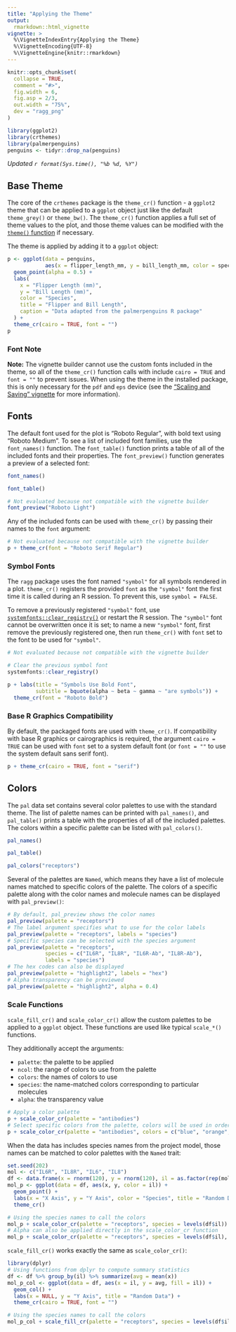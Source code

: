 ```yaml
---
title: "Applying the Theme"
output: 
  rmarkdown::html_vignette
vignette: >
  %\VignetteIndexEntry{Applying the Theme}
  %\VignetteEncoding{UTF-8}
  %\VignetteEngine{knitr::rmarkdown}
---
```


```r
knitr::opts_chunk$set(
  collapse = TRUE,
  comment = "#>",
  fig.width = 6,
  fig.asp = 2/3,
  out.width = "75%",
  dev = "ragg_png"
)
```

```r
library(ggplot2)
library(crthemes)
library(palmerpenguins)
penguins <- tidyr::drop_na(penguins)
```

*Updated `r format(Sys.time(), "%b %d, %Y")`*

## Base Theme

The core of the `crthemes` package is the `theme_cr()` function - a `ggplot2` theme that can be applied to a `ggplot` object just like the default `theme_grey()` or `theme_bw()`. The `theme_cr()` function applies a full set of theme values to the plot, and those theme values can be modified with the [`theme()` function](https://ggplot2.tidyverse.org/reference/theme.html) if necessary.

The theme is applied by adding it to a `ggplot` object:

```r
p <- ggplot(data = penguins, 
            aes(x = flipper_length_mm, y = bill_length_mm, color = species)) +
  geom_point(alpha = 0.5) +
  labs(
    x = "Flipper Length (mm)", 
    y = "Bill Length (mm)", 
    color = "Species",
    title = "Flipper and Bill Length",
    caption = "Data adapted from the palmerpenguins R package"
  ) +
  theme_cr(cairo = TRUE, font = "")
p
```

### Font Note

**Note:** The vignette builder cannot use the custom fonts included in the theme, so all of the `theme_cr()` function calls with include `cairo = TRUE` and `font = ""` to prevent issues. When using the theme in the installed package, this is only necessary for the `pdf` and `eps` device (see the ["Scaling and Saving" vignette](scaling-and-saving.html) for more information).

## Fonts

The default font used for the plot is "Roboto Regular", with bold text using "Roboto Medium". To see a list of included font families, use the `font_names()` function. The `font_table()` function prints a table of all of the included fonts and their properties. The `font_preview()` function generates a preview of a selected font:

```r
font_names()

font_table()
```

```r
# Not evaluated because not compatible with the vignette builder
font_preview("Roboto Light")
```

Any of the included fonts can be used with `theme_cr()` by passing their names to the `font` argument:

```r
# Not evaluated because not compatible with the vignette builder
p + theme_cr(font = "Roboto Serif Regular")
```

### Symbol Fonts

The `ragg` package uses the font named `"symbol"` for all symbols rendered in a plot. `theme_cr()` registers the provided `font` as the `"symbol"` font the first time it is called during an R session. To prevent this, use `symbol = FALSE`.

To remove a previously registered `"symbol"` font, use [`systemfonts::clear_registry()`](https://github.com/r-lib/systemfonts) or restart the R session. The `"symbol"` font cannot be overwritten once it is set; to name a new `"symbol"` font, first remove the previously registered one, then run `theme_cr()` with `font` set to the font to be used for `"symbol"`.

```r
# Not evaluated because not compatible with the vignette builder

# Clear the previous symbol font
systemfonts::clear_registry()

p + labs(title = "Symbols Use Bold Font", 
         subtitle = bquote(alpha ~ beta ~ gamma ~ "are symbols")) +
  theme_cr(font = "Roboto Bold")
```

### Base R Graphics Compatibility

By default, the packaged fonts are used with `theme_cr()`. If compatibility with base R graphics or cairographics is required, the argument `cairo = TRUE` can be used with `font` set to a system default font (or `font = ""` to use the system default sans serif font).

```r
p + theme_cr(cairo = TRUE, font = "serif")
```

## Colors

The `pal` data set contains several color palettes to use with the standard theme. The list of palette names can be printed with `pal_names()`, and `pal_table()` prints a table with the properties of all of the included palettes. The colors within a specific palette can be listed with `pal_colors()`.

```r
pal_names()

pal_table()

pal_colors("receptors")
```

Several of the palettes are `Named`, which means they have a list of molecule names matched to specific colors of the palette. The colors of a specific palette along with the color names and molecule names can be displayed with `pal_preview()`:

```r
# By default, pal_preview shows the color names
pal_preview(palette = "receptors")
# The label argument specifies what to use for the color labels
pal_preview(palette = "receptors", labels = "species")
# Specific species can be selected with the species argument
pal_preview(palette = "receptors", 
            species = c("IL6R", "IL8R", "IL6R-Ab", "IL8R-Ab"),
            labels = "species")
# The hex codes can also be displayed
pal_preview(palette = "highlight2", labels = "hex")
# Alpha transparency can be previewed
pal_preview(palette = "highlight2", alpha = 0.4)
```

### Scale Functions

`scale_fill_cr()` and `scale_color_cr()` allow the custom palettes to be applied to a `ggplot` object. These functions are used like typical `scale_*()` functions.

They additionally accept the arguments:

-   `palette`: the palette to be applied
-   `ncol`: the range of colors to use from the palette
-   `colors`: the names of colors to use
-   `species`: the name-matched colors corresponding to particular molecules
-   `alpha`: the transparency value

```r
# Apply a color palette
p + scale_color_cr(palette = "antibodies")
# Select specific colors from the palette, colors will be used in order given
p + scale_color_cr(palette = "antibodies", colors = c("blue", "orange", "green"))
```

When the data has includes species names from the project model, those names can be matched to color palettes with the `Named` trait:

```r
set.seed(202)
mol <- c("IL6R", "IL8R", "IL6", "IL8")
df <- data.frame(x = rnorm(120), y = rnorm(120), il = as.factor(rep(mol,30)))
mol_p <- ggplot(data = df, aes(x, y, color = il)) +
  geom_point() +
  labs(x = "X Axis", y = "Y Axis", color = "Species", title = "Random Data") +
  theme_cr()

# Using the species names to call the colors
mol_p + scale_color_cr(palette = "receptors", species = levels(df$il))
# Alpha can also be applied directly in the scale_color_cr function
mol_p + scale_color_cr(palette = "receptors", species = levels(df$il), alpha = 0.5)
```

`scale_fill_cr()` works exactly the same as `scale_color_cr()`:

```r
library(dplyr)
# Using functions from dplyr to compute summary statistics
df <- df %>% group_by(il) %>% summarize(avg = mean(x))
mol_p_col <- ggplot(data = df, aes(x = il, y = avg, fill = il)) +
  geom_col() +
  labs(x = NULL, y = "Y Axis", title = "Random Data") +
  theme_cr(cairo = TRUE, font = "")

# Using the species names to call the colors
mol_p_col + scale_fill_cr(palette = "receptors", species = levels(df$il), guide = NULL)
```
